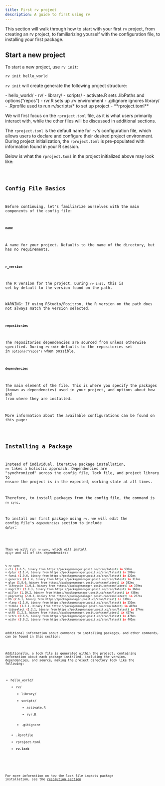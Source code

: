 ```yaml
---
title: First rv project
description: A guide to first using rv
---
```


This section will walk through how to start with your first `rv` project, from creating an rv project, to familiarizing yourself with the configuration file, to installing your first package.

## Start a new project
To start a new project, use `rv init`:
```bash
rv init hello_world
```

`rv init` will create generate the following project structure:

<FileTree>
- hello_world/
    - rv/
        - library/
        - scripts/
            - activate.R  sets .libPaths and options("repos")
            - rvr.R  sets up .rv environment
        - .gitignore  ignores library/
    - .Rprofile  used to run rv/scripts/* to set up project
    - **rproject.toml**
</FileTree>

We will first focus on the `rproject.toml` file, as it is what users primarily interact with, while 
the other files will be discussed in additional sections.

The `rproject.toml` is the default name for `rv`'s configuration file, which allows users to declare and configure their
desired project environment. During project initialization, the `rproject.toml` is pre-populated with information found in 
your R session.

Below is what the `rproject.toml` in the project initialized above may look like:


<Code code = {init_config} lang="toml" title = "rproject.toml" />

## Config File Basics

Before continuing, let's familiarize ourselves with the main components of the config file:

#### `name`
A name for your project. Defaults to the name of the directory, but has no requirements.

#### `r_version`
The R version for the project. During `rv init`, this is set by default to the version found on the path.

WARNING: If using RStudio/Positron, the R version on the path does not always match the version selected.

#### `repositories`
The repositories dependencies are sourced from unless otherwise specified. During `rv init` defaults to the repositories set in `options("repos")` when possible.

#### `dependencies`
The main element of the file. This is where you specify the packages (known as dependencies) used in your project, and options about how and from where they are installed.

<Aside type="note" title="Info">
More information about the available configurations can be found on this page:
<LinkCard title="Configuration File" href="../../config/common_config" />
</Aside>

## Installing a Package

Instead of individual, iterative package installation, `rv` takes a holistic approach.
Dependencies are "synchronized" across the config file, lock file, and project library 
to ensure the project is in the expected, working state at all times. 

Therefore, to install packages from the config file, the command is `rv sync`.

To install our first package using `rv`, we will edit the config file's `dependencies` section to include `dplyr`:


<Code code={first_dplyr} lang="toml" title = "rproject.toml" mark = '"dplyr"'/>

Then we will run `rv sync`, which will install `dplyr` and all of its dependencies:

```bash {1}
% rv sync
+ cli (3.6.5, binary from https://packagemanager.posit.co/cran/latest) in 530ms
+ dplyr (1.1.4, binary from https://packagemanager.posit.co/cran/latest) in 509ms
+ fansi (1.0.6, binary from https://packagemanager.posit.co/cran/latest) in 421ms
+ generics (0.1.4, binary from https://packagemanager.posit.co/cran/latest) in 317ms
+ glue (1.8.0, binary from https://packagemanager.posit.co/cran/latest) in 382ms
+ lifecycle (1.0.4, binary from https://packagemanager.posit.co/cran/latest) in 379ms
+ magrittr (2.0.3, binary from https://packagemanager.posit.co/cran/latest) in 360ms
+ pillar (1.10.2, binary from https://packagemanager.posit.co/cran/latest) in 458ms
+ pkgconfig (2.0.3, binary from https://packagemanager.posit.co/cran/latest) in 287ms
+ R6 (2.6.1, binary from https://packagemanager.posit.co/cran/latest) in 339ms
+ rlang (1.1.6, binary from https://packagemanager.posit.co/cran/latest) in 553ms
+ tibble (3.2.1, binary from https://packagemanager.posit.co/cran/latest) in 407ms
+ tidyselect (1.2.1, binary from https://packagemanager.posit.co/cran/latest) in 374ms
+ utf8 (1.2.5, binary from https://packagemanager.posit.co/cran/latest) in 427ms
+ vctrs (0.6.5, binary from https://packagemanager.posit.co/cran/latest) in 476ms
+ withr (3.0.2, binary from https://packagemanager.posit.co/cran/latest) in 401ms
```

<Aside type="note" title="Info">
additional information about commands to installing packages, and other commands, can be found in this section:
<LinkCard title="Commands" href="../../commands/intro" />
</Aside>

Additionally, a lock file is generated within the project, containing information about each package installed, 
including the version, dependencies, and source, making the project directory look like the following:
<FileTree>
- hello_world/
    - rv/
        - library/
        - scripts/
            - activate.R 
            - rvr.R
        - .gitignore
    - .Rprofile
    - rproject.toml
    - **rv.lock**
</FileTree>

For more information on how the lock file impacts package installation, see the [resolution section](../../concepts/resolution#lockfile)

